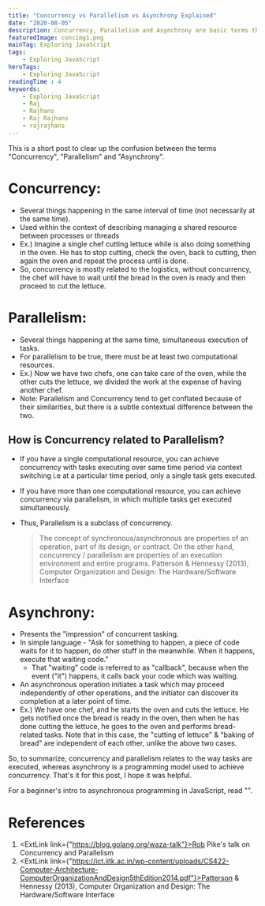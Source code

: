 ```yaml
---
title: "Concurrency vs Parallelism vs Asynchrony Explained"
date: "2020-08-05"
description: Concurrency, Parallelism and Asynchrony are basic terms that are often confused with each other. This is a short post explaining the meaning behind the terms and how they differ from each other.
featuredImage: concimg1.png
mainTag: Exploring JavaScript
tags:
    - Exploring JavaScript
heroTags:
    - Exploring JavaScript
readingTime : 4
keywords:
    - Exploring JavaScript
    - Raj
    - Rajhans
    - Raj Rajhans
    - rajrajhans
---
```


This is a short post to clear up the confusion between the terms "Concurrency", "Parallelism" and "Asynchrony".

# Concurrency:
- Several things happening in the same interval of time (not necessarily at the same time).
- Used within the context of describing managing a shared resource between processes or threads
- Ex.) Imagine a single chef cutting lettuce while is also doing something in the oven. He has to stop cutting, check the oven, back to cutting, then again the oven and repeat the process until is done.
- So, concurrency is mostly related to the logistics, without concurrency, the chef will have to wait until the bread in the oven is ready and then proceed to cut the lettuce.

# Parallelism:
- Several things happening at the same time, simultaneous execution of tasks.
- For parallelism to be true, there must be at least two computational resources.
- Ex.)  Now we have two chefs, one can take care of the oven, while the other cuts the lettuce, we divided the work at the expense of having another chef.
- Note: Parallelism and Concurrency tend to get conflated because of their similarities, but there is a subtle contextual difference between the two.

## How is Concurrency related to Parallelism?
- If you have a single computational resource, you can achieve concurrency with tasks executing over same time period via context switching i.e at a particular time period, only a single task gets executed.
- If you have more than one computational resource, you can achieve concurrency via parallelism, in which multiple tasks get executed simultaneously.
- Thus,  Parallelism is a subclass of concurrency.

	> The concept of synchronous/asynchronous are properties of an operation, part of its design, or contract. On the other hand, concurrency / parallelism are properties of an execution environment and entire programs.
	> <span>Patterson & Hennessy (2013), Computer Organization and Design: The Hardware/Software Interface</span>

# Asynchrony:
- Presents the "impression" of concurrent tasking.
- In simple language - "Ask for something to happen, a piece of code waits for it to happen, do other stuff in the meanwhile. When it happens, execute that waiting code."
    - That "waiting" code is referred to as "callback", because when the event ("it") happens, it calls back your code which was waiting.
- An asynchronous operation initiates a task which may proceed independently of other operations, and the initiator can discover its completion at a later point of time.
- Ex.) We have one chef, and he starts the oven and cuts the lettuce. He gets notified once the bread is ready in the oven, then when he has done cutting the lettuce, he goes to the oven and performs bread-related tasks. Note that in this case, the "cutting of lettuce" & "baking of bread" are independent of each other, unlike the above two cases.

So, to summarize, concurrency and parallelism relates to the way tasks are executed, whereas asynchrony is a programming model used to achieve concurrency. That's it for this post, I hope it was helpful.

For a beginner's intro to asynchronous programming in JavaScript, read "".

# References
1. <ExtLink link={"https://blog.golang.org/waza-talk"}>Rob Pike's talk on Concurrency and Parallelism</ExtLink>
2. <ExtLink link={"https://ict.iitk.ac.in/wp-content/uploads/CS422-Computer-Architecture-ComputerOrganizationAndDesign5thEdition2014.pdf"}>Patterson & Hennessy (2013), Computer Organization and Design: The Hardware/Software Interface</ExtLink>